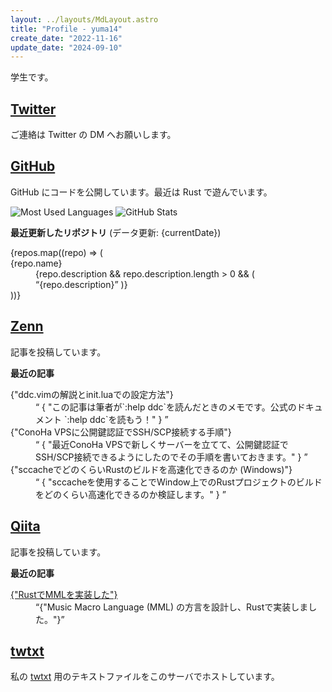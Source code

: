 ---
layout: ../layouts/MdLayout.astro
title: "Profile - yuma14"
create_date: "2022-11-16"
update_date: "2024-09-10"
---


学生です。

## <Icon name="simple-icons:twitter" /> [Twitter](https://x.com/yuma140902)

ご連絡は Twitter の DM へお願いします。

## <Icon name="simple-icons:github" /> [GitHub](https://github.com/yuma140902)

GitHub にコードを公開しています。最近は Rust で遊んでいます。

<p>
  <img
    alt="Most Used Languages"
    src="https://github-readme-stats.vercel.app/api/top-langs/?username=yuma140902&layout=compact&theme=graywhite&hide_border=true"
    class="manual"
  />
  <img
    alt="GitHub Stats"
    src="https://github-readme-stats.vercel.app/api?username=yuma140902&count_private=false&include_all_commits=true&theme=graywhite&hide_rank=true&hide_border=true&hide_title=true&show_icons=true"
    class="manual"
  />
</p>

**最近更新したリポジトリ** (データ更新: {currentDate})

<dl>
  {repos.map((repo) => (
    <div>
      <dt>
        <Link url={repo.url}>{repo.name}</Link>
      </dt>
      <dd>
        {repo.description && repo.description.length > 0 && (
          <q cite={repo.url}>{repo.description}</q>
        )}
      </dd>
    </div>
  ))}
</dl>

## <Icon name="simple-icons:zenn" /> [Zenn](https://zenn.dev/yuma14)

記事を投稿しています。

**最近の記事**

<dl>
  <div>
    <dt>
      <Link url="https://zenn.dev/yuma14/articles/ddc-vim-with-lua">
        {"ddc.vimの解説とinit.luaでの設定方法"}
      </Link>
    </dt>
    <dd>
      <q>
        {
          "この記事は筆者が`:help ddc`を読んだときのメモです。公式のドキュメント `:help ddc`を読もう！"
        }
      </q>
    </dd>
    <dt>
      <Link url="https://zenn.dev/yuma14/articles/ssh-pubkey-auth-to-conoha-vps">
        {"ConoHa VPSに公開鍵認証でSSH/SCP接続する手順"}
      </Link>
    </dt>
    <dd>
      <q>
        {
          "最近ConoHa VPSで新しくサーバーを立てて、公開鍵認証でSSH/SCP接続できるようにしたのでその手順を書いておきます。"
        }
      </q>
    </dd>
    <dt>
      <Link url="https://zenn.dev/yuma14/articles/sccache-rust-benchmark">
        {"sccacheでどのくらいRustのビルドを高速化できるのか (Windows)"}
      </Link>
    </dt>
    <dd>
      <q>
        {
          "sccacheを使用することでWindow上でのRustプロジェクトのビルドをどのくらい高速化できるのか検証します。"
        }
      </q>
    </dd>
  </div>
</dl>

## <Icon name="simple-icons:qiita" /> [Qiita](https://qiita.com/yuma140902)

記事を投稿しています。

**最近の記事**

<dl>
  <div>
    <dt>
      <a href="https://qiita.com/yuma140902/items/d50e696bbef513405ef5">
        {"RustでMMLを実装した"}
      </a>
    </dt>
    <dd>
      <q>{"Music Macro Language (MML) の方言を設計し、Rustで実装しました。"}</q>
    </dd>
  </div>
</dl>

## <Icon name="carbon:txt" /> [twtxt](/twtxt.txt)

私の [twtxt](https://twtxt.readthedocs.io/en/stable/) 用のテキストファイルをこのサーバでホストしています。
